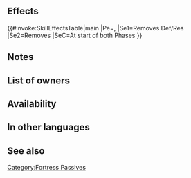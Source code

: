 {{Passive
|name=Stronghold
|type=A
|exclusive=0
|canUseWeapon={{WeaponList|All}}
|canUseMove={{MoveList|All}}
|properties=random_owner
|1name=Stronghold
|1tagid=SID_堅牢城塞
|1effect=Inflicts Atk-3. Grants Def/Res+7.<br><br>At start of player phase or enemy phase, neutralizes【Panic】and any penalties to unit's Def/Res that take effect on unit at this time.<br><br>【Panic】<br>Converts bonuses on target into penalties through its next action.
|statModifiers1=0,-3,0,7,7
|1cost=300
|1required=Fort. Def/Res 2
}}
==Effects==
{{#invoke:SkillEffectsTable|main
|Pe={{Eft|Stat Reductions|Atk|3}}, {{Eft|Stat Boosts|Def/Res|7}}
|Se1=Removes Def/Res {{SEt|Penalties}}
|Se2=Removes {{SEt|Panic}}
|SeC=At start of both Phases
}}

==Notes==
{{Penalty neutralization|negstatuses=Def/Res {{SEt|Penalties}} and {{SEt|Panic}}}}
==List of owners==
{{Skill Hero List}}
==Availability==
{{PassiveFocusList}}
{{PassiveDistributionList}}
{{PassiveCombatManualList}}
==In other languages==
{{OtherLanguages
|japanese=堅牢城塞
|german=Bollwerk
|spanishEU=Fortificación
|spanishLA=Fortificación
|french=Bastion
|italian=Roccaforte
|chineseTW=堅牢城塞
|portuguese=Bastião
}}
==See also==
{{See also skills|cond=Description LIKE '%At start of player phase or enemy phase%neutralize%at this time%' OR Description LIKE '%At start of player phase or enemy phase%neutralize%at that time%'}}
{{Passives Navbox|A}}
[[Category:Fortress Passives]]